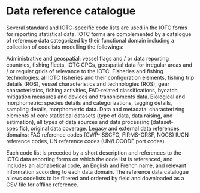 # Data reference catalogue 

Several standard and IOTC-specific code lists are used in the IOTC forms for reporting statistical data. IOTC forms are complemented by a catalogue of reference data categorized by their functional domain including a collection of codelists modelling the followings:

Administrative and geospatial: vessel flags and / or data reporting countries, fishing fleets, IOTC CPCs, geospatial data for irregular areas and / or regular grids of relevance to the IOTC.
Fisheries and fishing technologies: all IOTC fisheries and their configuration elements, fishing trip details (ROS), vessel characteristics and technologies (ROS), gear characteristics, fishing activities, FAD-related classifications, bycatch mitigation measures and devices and transhipments data.
Biological and morphometric: species details and categorizations, tagging details, sampling details, morphometric data. 
Data and metadata: characterizing elements of core statistical datasets (type of data, data raising, and estimation), all types of data sources and data processing (dataset-specific), original data coverage. 
Legacy and external data references domains: FAO reference codes (CWP-ISSCFG, FIRMS-GRSF, NOCS) IUCN reference codes, UN reference codes (UN/LOCODE port codes)

Each code list is preceded by a short description and references to the IOTC data reporting forms on which the code list is referenced, and includes an alphabetical code, an English and French name, and relevant information according to each data domain. The reference data catalogue allows codelists to be filtered and ordered by field and downloaded as a CSV file for offline reference. 

